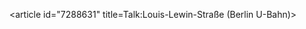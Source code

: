<article id="7288631" title=Talk:Louis-Lewin-Straße (Berlin U-Bahn)>
	<talkpage id="7288631" title="Talk:Louis-Lewin-Straße (Berlin U-Bahn)">
{{TrainsWikiProject|class=stub|importance=low|DE=yes|DE-importance=low|Subway=yes|Stations=yes}}
{{WikiProject Germany|class=Stub|importance=low}}
	</talkpage>
</article>